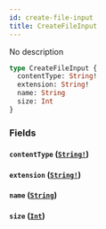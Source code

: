 ```yaml
---
id: create-file-input
title: CreateFileInput
---
```


No description

```graphql
type CreateFileInput {
  contentType: String!
  extension: String!
  name: String
  size: Int
}
```

### Fields

#### `contentType` ([`String!`](/docs/graphql/scalars/string))

#### `extension` ([`String!`](/docs/graphql/scalars/string))

#### `name` ([`String`](/docs/graphql/scalars/string))

#### `size` ([`Int`](/docs/graphql/scalars/int))
